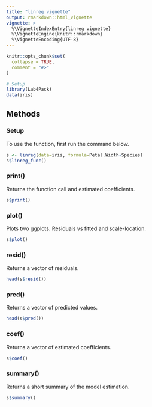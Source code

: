 ```yaml
---
title: "linreg vignette"
output: rmarkdown::html_vignette
vignette: >
  %\VignetteIndexEntry{linreg vignette}
  %\VignetteEngine{knitr::rmarkdown}
  %\VignetteEncoding{UTF-8}
---
```


```r
knitr::opts_chunk$set(
  collapse = TRUE,
  comment = "#>"
)
```

```r
# Setup
library(Lab4Pack)
data(iris)
```

## Methods
### Setup
To use the function, first run the command below. 
```r
s <- linreg(data=iris, formula=Petal.Width~Species)
s$linreg_func()
```

### print()
Returns the function call and estimated coefficients.
```r
s$print()
```


### plot()
Plots two ggplots. Residuals vs fitted and scale-location.
```r
s$plot()
```

### resid()
Returns a vector of residuals.
```r
head(s$resid())
```

### pred()
Returns a vector of predicted values.
```r
head(s$pred())
```

### coef()
Returns a vector of estimated coefficients.
```r
s$coef()
```

### summary()
Returns a short summary of the model estimation.
```r
s$summary()
```


